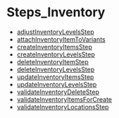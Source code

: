 
# Steps\_Inventory

- [adjustInventoryLevelsStep](../Steps_Inventory/functions/core_flows.Inventory.Steps_Inventory.adjustInventoryLevelsStep/page.mdx)
- [attachInventoryItemToVariants](../Steps_Inventory/functions/core_flows.Inventory.Steps_Inventory.attachInventoryItemToVariants/page.mdx)
- [createInventoryItemsStep](../Steps_Inventory/functions/core_flows.Inventory.Steps_Inventory.createInventoryItemsStep/page.mdx)
- [createInventoryLevelsStep](../Steps_Inventory/functions/core_flows.Inventory.Steps_Inventory.createInventoryLevelsStep/page.mdx)
- [deleteInventoryItemStep](../Steps_Inventory/functions/core_flows.Inventory.Steps_Inventory.deleteInventoryItemStep/page.mdx)
- [deleteInventoryLevelsStep](../Steps_Inventory/functions/core_flows.Inventory.Steps_Inventory.deleteInventoryLevelsStep/page.mdx)
- [updateInventoryItemsStep](../Steps_Inventory/functions/core_flows.Inventory.Steps_Inventory.updateInventoryItemsStep/page.mdx)
- [updateInventoryLevelsStep](../Steps_Inventory/functions/core_flows.Inventory.Steps_Inventory.updateInventoryLevelsStep/page.mdx)
- [validateInventoryDeleteStep](../Steps_Inventory/functions/core_flows.Inventory.Steps_Inventory.validateInventoryDeleteStep/page.mdx)
- [validateInventoryItemsForCreate](../Steps_Inventory/functions/core_flows.Inventory.Steps_Inventory.validateInventoryItemsForCreate/page.mdx)
- [validateInventoryLocationsStep](../Steps_Inventory/functions/core_flows.Inventory.Steps_Inventory.validateInventoryLocationsStep/page.mdx)
